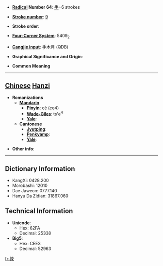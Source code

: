 * '''[[Wiktionary:Chinese radical index| Radical]] Number 64''': [[Wiktionary:Chinese radical index 手|手]]+6 strokes

* '''[[Wiktionary:Chinese total strokes index|Stroke number]]''': [[Wiktionary:Chinese total strokes index 9|9]]

* '''Stroke order''': 

* '''[[Wiktionary:Chinese four corner index|Four-Corner System]]''': 5409<sub>2</sub>

* '''[[Wiktionary:Chinese Cangjie index|Cangjie input]]''': 手木月 (QDB)

* '''Graphical Significance and Origin''': 

* '''Common Meaning'''

----

== [[Chinese]] [[Hanzi]] ==

* '''Romanizations'''
** '''[[Mandarin]]'''
*** '''[[Pinyin]]''': cè (ce4)
*** '''[[Wade-Giles]]''': ts'e<sup>4</sup>
*** '''[[Yale]]''': 
** '''[[Cantonese]]'''
*** '''[[Jyutping]]''':
*** '''[[Penkyamp]]''': 
*** '''[[Yale]]''': 

* '''Other info''': 

----

== Dictionary Information ==

* KangXi: 0428.200
* Morobashi: 12010
* Dae Jaweon: 0777.140
* Hanyu Da Zidian: 31867.060

== Technical Information ==

* '''Unicode''':
** Hex: 62FA
** Decimal: 25338
* '''Big5''':
** Hex: CEE3
** Decimal: 52963

[[fr:拺]]